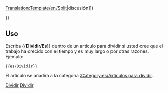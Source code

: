 <noinclude>[[Translation:Template/en/Split]]</noinclude><noinclude></noinclude>{{es/Metaplantilla de avisos| tipo  = fusionar
| imagen= Split.png
| texto = <strong>Dividir</strong><br> Se ha sugerido que esta página se divide en varias páginas. ([[{{{discutir|{{TALKPAGENAME}}}}}|discusión]])<p>{{{1|}}}</p>
}}<includeonly>{{{2|[[Category:es/Artículos para dividir]]}}}</includeonly><noinclude>

==Uso==
Escriba <nowiki>{{</nowiki>'''Dividir/Es'''<nowiki>}}</nowiki> dentro de un artículo para dividir si usted cree que el trabajo ha crecido con el tiempo y es muy largo o por otras razones. Ejemplo: 
<pre>{{es/Dividir}}</pre>
El artículo se añadirá a la categoría [[:Category:es/Artículos para dividir]].

[[Category:es/Plantillas|Dividir]][[Category:es/Cajas de mensajes|Dividir]]</noinclude>